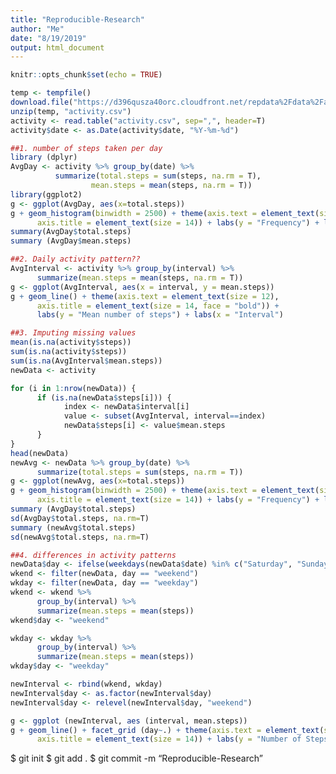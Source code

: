 ```yaml
---
title: "Reproducible-Research"
author: "Me"
date: "8/19/2019"
output: html_document
---
```


```r
knitr::opts_chunk$set(echo = TRUE)
```


```r
temp <- tempfile()
download.file("https://d396qusza40orc.cloudfront.net/repdata%2Fdata%2Factivity.zip", temp, mode="wb", method="curl")
unzip(temp, "activity.csv")
activity <- read.table("activity.csv", sep=",", header=T)
activity$date <- as.Date(activity$date, "%Y-%m-%d")

##1. number of steps taken per day
library (dplyr)
AvgDay <- activity %>% group_by(date) %>%
          summarize(total.steps = sum(steps, na.rm = T), 
                  mean.steps = mean(steps, na.rm = T))
library(ggplot2)
g <- ggplot(AvgDay, aes(x=total.steps))
g + geom_histogram(binwidth = 2500) + theme(axis.text = element_text(size = 12),  
      axis.title = element_text(size = 14)) + labs(y = "Frequency") + labs(x = "Total steps/day")
summary(AvgDay$total.steps)
summary (AvgDay$mean.steps)

##2. Daily activity pattern??
AvgInterval <- activity %>% group_by(interval) %>%
      summarize(mean.steps = mean(steps, na.rm = T))
g <- ggplot(AvgInterval, aes(x = interval, y = mean.steps))
g + geom_line() + theme(axis.text = element_text(size = 12), 
      axis.title = element_text(size = 14, face = "bold")) + 
      labs(y = "Mean number of steps") + labs(x = "Interval")

##3. Imputing missing values
mean(is.na(activity$steps))
sum(is.na(activity$steps))
sum(is.na(AvgInterval$mean.steps))
newData <- activity

for (i in 1:nrow(newData)) {
      if (is.na(newData$steps[i])) {
            index <- newData$interval[i]
            value <- subset(AvgInterval, interval==index)
            newData$steps[i] <- value$mean.steps
      }
}
head(newData)
newAvg <- newData %>% group_by(date) %>%
      summarize(total.steps = sum(steps, na.rm = T))
g <- ggplot(newAvg, aes(x=total.steps))
g + geom_histogram(binwidth = 2500) + theme(axis.text = element_text(size = 12),
      axis.title = element_text(size = 14)) + labs(y = "Frequency") + labs(x = "Total steps/day")
summary (AvgDay$total.steps)
sd(AvgDay$total.steps, na.rm=T)
summary (newAvg$total.steps)
sd(newAvg$total.steps, na.rm=T)

##4. differences in activity patterns
newData$day <- ifelse(weekdays(newData$date) %in% c("Saturday", "Sunday"), "weekend", "weekday")
wkend <- filter(newData, day == "weekend")
wkday <- filter(newData, day == "weekday")
wkend <- wkend %>%
      group_by(interval) %>%
      summarize(mean.steps = mean(steps)) 
wkend$day <- "weekend"

wkday <- wkday %>%
      group_by(interval) %>%
      summarize(mean.steps = mean(steps)) 
wkday$day <- "weekday"

newInterval <- rbind(wkend, wkday)
newInterval$day <- as.factor(newInterval$day)
newInterval$day <- relevel(newInterval$day, "weekend")

g <- ggplot (newInterval, aes (interval, mean.steps))
g + geom_line() + facet_grid (day~.) + theme(axis.text = element_text(size = 12), 
      axis.title = element_text(size = 14)) + labs(y = "Number of Steps") + labs(x = "Interval")
```
$ git init
$ git add .
$ git commit -m "Reproducible-Research"